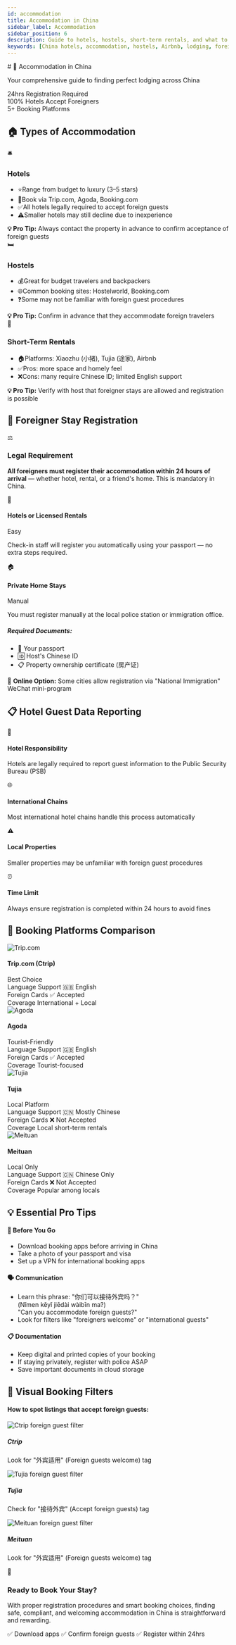```yaml
---
id: accommodation
title: Accommodation in China
sidebar_label: Accommodation
sidebar_position: 6
description: Guide to hotels, hostels, short‑term rentals, and what to expect from lodging in China.
keywords: [China hotels, accommodation, hostels, Airbnb, lodging, foreigner registration, lodging law]
---
```



<div class="hero-banner">
  <div class="hero-content">
    # 🏨 Accommodation in China
    <p class="hero-subtitle">Your comprehensive guide to finding perfect lodging across China</p>
    <div class="hero-stats">
      <div class="stat-item">
        <span class="stat-number">24hrs</span>
        <span class="stat-label">Registration Required</span>
      </div>
      <div class="stat-item">
        <span class="stat-number">100%</span>
        <span class="stat-label">Hotels Accept Foreigners</span>
      </div>
      <div class="stat-item">
        <span class="stat-number">5+</span>
        <span class="stat-label">Booking Platforms</span>
      </div>
    </div>
  </div>
</div>

## 🏠 Types of Accommodation
<div class="accommodation-grid">
  <div class="accommodation-card hotel-card">
    <div class="card-header">
      <span class="card-icon">🛎️</span>
      <h3>Hotels</h3>
    </div>
    <div class="card-content">
      <ul class="feature-list">
        <li><span class="feature-icon">⭐</span>Range from budget to luxury (3–5 stars)</li>
        <li><span class="feature-icon">📱</span>Book via Trip.com, Agoda, Booking.com</li>
        <li><span class="feature-icon">✅</span>All hotels legally required to accept foreign guests</li>
        <li><span class="feature-icon">⚠️</span>Smaller hotels may still decline due to inexperience</li>
      </ul>
      <div class="pro-tip">
        <strong>💡 Pro Tip:</strong> Always contact the property in advance to confirm acceptance of foreign guests
      </div>
    </div>
  </div>
  <div class="accommodation-card hostel-card">
    <div class="card-header">
      <span class="card-icon">🛏️</span>
      <h3>Hostels</h3>
    </div>
    <div class="card-content">
      <ul class="feature-list">
        <li><span class="feature-icon">💰</span>Great for budget travelers and backpackers</li>
        <li><span class="feature-icon">🌐</span>Common booking sites: Hostelworld, Booking.com</li>
        <li><span class="feature-icon">❓</span>Some may not be familiar with foreign guest procedures</li>
      </ul>
      <div class="pro-tip">
        <strong>💡 Pro Tip:</strong> Confirm in advance that they accommodate foreign travelers
      </div>
    </div>
  </div>
  <div class="accommodation-card rental-card">
    <div class="card-header">
      <span class="card-icon">🏢</span>
      <h3>Short-Term Rentals</h3>
    </div>
    <div class="card-content">
      <ul class="feature-list">
        <li><span class="feature-icon">🏠</span>Platforms: Xiaozhu (小猪), Tujia (途家), Airbnb</li>
        <li><span class="feature-icon">✅</span>Pros: more space and homely feel</li>
        <li><span class="feature-icon">❌</span>Cons: many require Chinese ID; limited English support</li>
      </ul>
      <div class="pro-tip">
        <strong>💡 Pro Tip:</strong> Verify with host that foreigner stays are allowed and registration is possible
      </div>
    </div>
  </div>
</div>

## 🛂 Foreigner Stay Registration
<div class="registration-section">
  <div class="legal-requirement">
    <div class="requirement-icon">⚖️</div>
    <div class="requirement-content">
      <h3>Legal Requirement</h3>
      <p><strong>All foreigners must register their accommodation within 24 hours of arrival</strong> — whether hotel, rental, or a friend's home. This is mandatory in China.</p>
    </div>
  </div>
  <div class="registration-options">
    <div class="option-card automatic">
      <div class="option-header">
        <span class="option-icon">🏨</span>
        <h4>Hotels or Licensed Rentals</h4>
        <span class="difficulty-badge easy">Easy</span>
      </div>
      <p>Check-in staff will register you automatically using your passport — no extra steps required.</p>
    </div>
<div class="option-card manual">
  <div class="option-header">
    <span class="option-icon">🏠</span>
    <h4>Private Home Stays</h4>
    <span class="difficulty-badge moderate">Manual</span>
  </div>
  <p>You must register manually at the local police station or immigration office.</p>
  <div class="required-docs">
    <h5>Required Documents:</h5>
    <ul>
      <li>📖 Your passport</li>
      <li>🆔 Host's Chinese ID</li>
      <li>📋 Property ownership certificate (房产证)</li>
    </ul>
  </div>
  <div class="online-option">
    <span class="online-icon">📱</span>
    <strong>Online Option:</strong> Some cities allow registration via "National Immigration" WeChat mini-program
  </div>
</div>
  </div>
</div>

## 📋 Hotel Guest Data Reporting
<div class="info-section">
  <div class="info-grid">
    <div class="info-item">
      <span class="info-icon">🏢</span>
      <h4>Hotel Responsibility</h4>
      <p>Hotels are legally required to report guest information to the Public Security Bureau (PSB)</p>
    </div>
    <div class="info-item">
      <span class="info-icon">🌐</span>
      <h4>International Chains</h4>
      <p>Most international hotel chains handle this process automatically</p>
    </div>
    <div class="info-item">
      <span class="info-icon">⚠️</span>
      <h4>Local Properties</h4>
      <p>Smaller properties may be unfamiliar with foreign guest procedures</p>
    </div>
    <div class="info-item">
      <span class="info-icon">⏰</span>
      <h4>Time Limit</h4>
      <p>Always ensure registration is completed within 24 hours to avoid fines</p>
    </div>
  </div>
</div>

## 🔎 Booking Platforms Comparison
<div class="platform-comparison">
  <div class="platform-card recommended">
    <div class="platform-header">
      <img src="/img/accommodation/ctrip.png" alt="Trip.com" class="platform-logo" />
      <div class="platform-info">
        <h4>Trip.com (Ctrip)</h4>
        <span class="platform-badge best">Best Choice</span>
      </div>
    </div>
    <div class="platform-features">
      <div class="feature-row">
        <span class="feature-label">Language Support</span>
        <span class="feature-value english">🇬🇧 English</span>
      </div>
      <div class="feature-row">
        <span class="feature-label">Foreign Cards</span>
        <span class="feature-value accepted">✅ Accepted</span>
      </div>
      <div class="feature-row">
        <span class="feature-label">Coverage</span>
        <span class="feature-value">International + Local</span>
      </div>
    </div>
  </div>
  <div class="platform-card">
    <div class="platform-header">
      <img src="/img/accommodation/agoda.png" alt="Agoda" class="platform-logo" />
      <div class="platform-info">
        <h4>Agoda</h4>
        <span class="platform-badge good">Tourist-Friendly</span>
      </div>
    </div>
    <div class="platform-features">
      <div class="feature-row">
        <span class="feature-label">Language Support</span>
        <span class="feature-value english">🇬🇧 English</span>
      </div>
      <div class="feature-row">
        <span class="feature-label">Foreign Cards</span>
        <span class="feature-value accepted">✅ Accepted</span>
      </div>
      <div class="feature-row">
        <span class="feature-label">Coverage</span>
        <span class="feature-value">Tourist-focused</span>
      </div>
    </div>
  </div>
  <div class="platform-card">
    <div class="platform-header">
      <img src="/img/accommodation/tujia.jpg" alt="Tujia" class="platform-logo" />
      <div class="platform-info">
        <h4>Tujia</h4>
        <span class="platform-badge local">Local Platform</span>
      </div>
    </div>
    <div class="platform-features">
      <div class="feature-row">
        <span class="feature-label">Language Support</span>
        <span class="feature-value chinese">🇨🇳 Mostly Chinese</span>
      </div>
      <div class="feature-row">
        <span class="feature-label">Foreign Cards</span>
        <span class="feature-value declined">❌ Not Accepted</span>
      </div>
      <div class="feature-row">
        <span class="feature-label">Coverage</span>
        <span class="feature-value">Local short-term rentals</span>
      </div>
    </div>
  </div>
  <div class="platform-card">
    <div class="platform-header">
      <img src="/img/accommodation/meituan.png" alt="Meituan" class="platform-logo" />
      <div class="platform-info">
        <h4>Meituan</h4>
        <span class="platform-badge local">Local Only</span>
      </div>
    </div>
    <div class="platform-features">
      <div class="feature-row">
        <span class="feature-label">Language Support</span>
        <span class="feature-value chinese">🇨🇳 Chinese Only</span>
      </div>
      <div class="feature-row">
        <span class="feature-label">Foreign Cards</span>
        <span class="feature-value declined">❌ Not Accepted</span>
      </div>
      <div class="feature-row">
        <span class="feature-label">Coverage</span>
        <span class="feature-value">Popular among locals</span>
      </div>
    </div>
  </div>
</div>

## 💡 Essential Pro Tips
<div class="tips-container">
  <div class="tip-category">
    <h4>🚀 Before You Go</h4>
    <ul class="tips-list">
      <li>Download booking apps before arriving in China</li>
      <li>Take a photo of your passport and visa</li>
      <li>Set up a VPN for international booking apps</li>
    </ul>
  </div>
  <div class="tip-category">
    <h4>🗣️ Communication</h4>
    <ul class="tips-list">
      <li>Learn this phrase: <span class="chinese-phrase">"你们可以接待外宾吗？"</span><br/>
          <span class="pinyin">(Nǐmen kěyǐ jiēdài wàibīn ma?)</span><br/>
          <span class="translation">"Can you accommodate foreign guests?"</span></li>
      <li>Look for filters like "foreigners welcome" or "international guests"</li>
    </ul>
  </div>
  <div class="tip-category">
    <h4>📋 Documentation</h4>
    <ul class="tips-list">
      <li>Keep digital and printed copies of your booking</li>
      <li>If staying privately, register with police ASAP</li>
      <li>Save important documents in cloud storage</li>
    </ul>
  </div>
</div>

## 🧭 Visual Booking Filters
<div class="filter-guide">
  <h4>How to spot listings that accept foreign guests:</h4>
  <div class="screenshot-gallery">
    <div class="screenshot-item">
      <img src="/img/accommodation/accom-01.png" alt="Ctrip foreign guest filter" />
      <div class="screenshot-caption">
        <h5>Ctrip</h5>
        <p>Look for "外宾适用" (Foreign guests welcome) tag</p>
      </div>
    </div>
    <div class="screenshot-item">
      <img src="/img/accommodation/accom-02.png" alt="Tujia foreign guest filter" />
      <div class="screenshot-caption">
        <h5>Tujia</h5>
        <p>Check for "接待外宾" (Accept foreign guests) tag</p>
      </div>
    </div>
    <div class="screenshot-item">
      <img src="/img/accommodation/accom-03.png" alt="Meituan foreign guest filter" />
      <div class="screenshot-caption">
        <h5>Meituan</h5>
        <p>Look for "外宾适用" (Foreign guests welcome) tag</p>
      </div>
    </div>
  </div>
</div>

<div class="conclusion-banner">
  <div class="conclusion-icon">🧳</div>
  <div class="conclusion-content">
    <h3>Ready to Book Your Stay?</h3>
    <p>With proper registration procedures and smart booking choices, finding safe, compliant, and welcoming accommodation in China is straightforward and rewarding.</p>
    <div class="quick-checklist">
      <span class="checklist-item">✅ Download apps</span>
      <span class="checklist-item">✅ Confirm foreign guests</span>
      <span class="checklist-item">✅ Register within 24hrs</span>
    </div>
  </div>
</div>